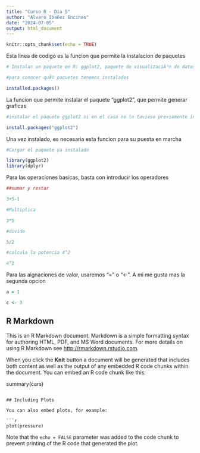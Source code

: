 ---
title: "Curso R - Dia 5"
author: "Alvaro Ibañez Encinas"
date: "2024-07-05"
output: html_document
---



```{r setup, include= TRUE}
knitr::opts_chunk$set(echo = TRUE)
```

Esta linea de codigo es la funcion que permite la instalacion de paquetes
```{r}
# Instalar un paquete en R: ggplot2, paquete de visualizaciÃ³n de datos y dplyr paquete de manipulaciÃ³n de datos

#para conocer quÃ© paquetes tenemos instalados

installed.packages()
```

La funcion que permite instalar el paquete "ggplot2", que permite generar graficas


```{r}
#instalar el paquete ggplot2 si en el caso no lo tuviese previamente instalado. Solo es necesario hacerlo una vez. 

install.packages("ggplot2")
```

Una vez instalado, es necesaria esta funcion para su puesta en marcha

```{r}
#Cargar el paquete ya instalado

library(ggplot2)
library(dplyr)
```

Para las operaciones basicas, basta con introducir los operadores

```{r}
##sumar y restar

3+5-1

#Multiplica

3*5

#divide

5/2

#calcula la potencia 4^2

4^2

```

Para las aignaciones de valor, usaremos "=" o "<-". A mi me gusta mas la segunda opcion
```{r}
a = 1

c <- 3

```






## R Markdown

This is an R Markdown document. Markdown is a simple formatting syntax for authoring HTML, PDF, and MS Word documents. For more details on using R Markdown see <http://rmarkdown.rstudio.com>.

When you click the **Knit** button a document will be generated that includes both content as well as the output of any embedded R code chunks within the document. You can embed an R code chunk like this:

summary(cars)
```

## Including Plots

You can also embed plots, for example:

```{r pressure, echo=FALSE}
plot(pressure)
```

Note that the `echo = FALSE` parameter was added to the code chunk to prevent printing of the R code that generated the plot.

